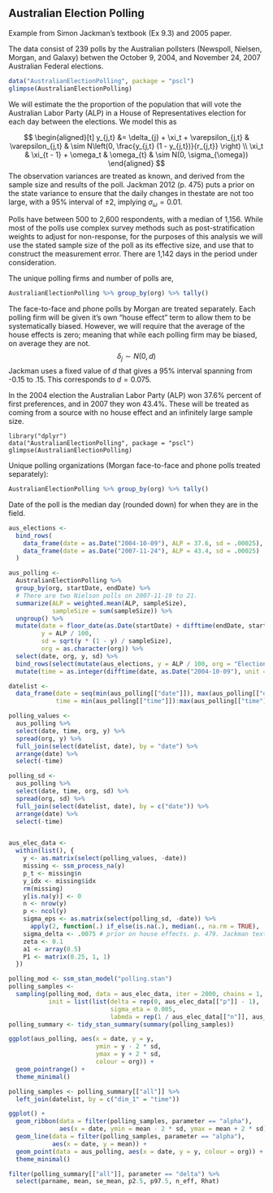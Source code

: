 ## Australian Election Polling

Example from Simon Jackman's textbook (Ex 9.3) and 2005 paper.

The data consist of 239 polls by the Australian pollsters (Newspoll, Nielsen, Morgan, and Galaxy) betwen the October 9, 2004, and November 24, 2007 Australian Federal elections.
```r
data("AustralianElectionPolling", package = "pscl")
glimpse(AustralianElectionPolling)
```

We will estimate the the proportion of the population that will vote the Australian Labor Party (ALP) in a House of Representatives election for each day between the elections. 
We model this as 

$$
\begin{aligned}[t]
y_{j,t} &= \delta_{j} + \xi_t + \varepsilon_{j,t} & \varepsilon_{j,t} & \sim N\left(0, \frac{y_{j,t} (1 - y_{j,t})}{r_{j,t}} \right) \\
\xi_t & \xi_{t - 1} + \omega_t & \omega_{t} & \sim N(0, \sigma_{\omega})
\end{aligned}
$$
The observation variances are treated as known, and derived from the sample size and results of the poll.
Jackman 2012 (p. 475) puts a prior on the state variance to ensure that the daily changes in thestate are not too large, with a 95% interval of $\pm 2%$, implying $\sigma_{\omega} = 0.01$.

Polls have between 500 to 2,600 respondents, with a median of 1,156.
While most of the polls use complex survey methods such as post-stratification weights to adjust for non-response, for the purposes of this analysis we will use the stated sample size of the poll as its effective size, and use that to construct the measurement error. There are 1,142 days in the period under consideration.

The unique polling firms and number of polls are,
```r
AustralianElectionPolling %>% group_by(org) %>% tally()
```
The face-to-face and phone polls by Morgan are treated separately.
Each polling firm will be given it's own "house effect" term to allow them to 
be systematically biased.
However, we will require that the average of the house effects is zero; 
meaning that while each polling firm may be biased, on average they are not.
$$
\delta_j \sim N(0, d)
$$
Jackman uses a fixed value of $d$ that gives a 95% interval spanning from -0.15 to .15. This corresponds to $d = 0.075$.

In the 2004 election the Australian Labor Party (ALP) won 37.6% percent of
first preferences, and in 2007 they won 43.4%.
These will be treated as coming from a source with no house effect and an infinitely large sample size.

```rAustralianElectionPolling-data
library("dplyr")
data("AustralianElectionPolling", package = "pscl")
glimpse(AustralianElectionPolling)
```

Unique polling organizations (Morgan face-to-face and phone polls treated separately):
```r
AustralianElectionPolling %>% group_by(org) %>% tally()
```

Date of the poll is the median day (rounded down) for when they are in the field.

```r
aus_elections <-
  bind_rows(
    data_frame(date = as.Date("2004-10-09"), ALP = 37.6, sd = .00025),
    data_frame(date = as.Date("2007-11-24"), ALP = 43.4, sd = .00025)
  )

aus_polling <-
  AustralianElectionPolling %>%
  group_by(org, startDate, endDate) %>%
  # There are two Nielson polls on 2007-11-19 to 21.
  summarize(ALP = weighted.mean(ALP, sampleSize),
            sampleSize = sum(sampleSize)) %>%
  ungroup() %>%
  mutate(date = floor_date(as.Date(startDate) + difftime(endDate, startDate, unit = "days"), unit = "day"),
         y = ALP / 100,
         sd = sqrt(y * (1 - y) / sampleSize),
         org = as.character(org)) %>%
  select(date, org, y, sd) %>%
  bind_rows(select(mutate(aus_elections, y = ALP / 100, org = "Election"), -ALP)) %>%
  mutate(time = as.integer(difftime(date, as.Date("2004-10-09"), unit = "days")) + 1)

datelist <-
  data_frame(date = seq(min(aus_polling[["date"]]), max(aus_polling[["date"]]), by = "days"),
             time = min(aus_polling[["time"]]):max(aus_polling[["time"]]))

polling_values <-
  aus_polling %>%
  select(date, time, org, y) %>%
  spread(org, y) %>%
  full_join(select(datelist, date), by = "date") %>%
  arrange(date) %>%
  select(-time)

polling_sd <-
  aus_polling %>%
  select(date, time, org, sd) %>%
  spread(org, sd) %>%
  full_join(select(datelist, date), by = c("date")) %>%
  arrange(date) %>%  
  select(-time)


aus_elec_data <-
  within(list(), {
    y <- as.matrix(select(polling_values, -date))
    missing <- ssm_process_na(y)
    p_t <- missing$n
    y_idx <- missing$idx
    rm(missing)
    y[is.na(y)] <- 0
    n <- nrow(y)
    p <- ncol(y)
    sigma_eps <- as.matrix(select(polling_sd, -date)) %>%
      apply(2, function(.) if_else(is.na(.), median(., na.rm = TRUE), .))
    sigma_delta <- .0075 # prior on house effects. p. 479. Jackman text.
    zeta <- 0.1
    a1 <- array(0.5)
    P1 <- matrix(0.25, 1, 1)
  })

```

```r
polling_mod <- ssm_stan_model("polling.stan")
polling_samples <-
  sampling(polling_mod, data = aus_elec_data, iter = 2000, chains = 1,
           init = list(list(delta = rep(0, aus_elec_data[["p"]] - 1),
                            sigma_eta = 0.005,
                            labmda = rep(1 / aus_elec_data[["n"]], aus_elec_data[["n"]]))))
polling_summary <- tidy_stan_summary(summary(polling_samples))
```

```r
ggplot(aus_polling, aes(x = date, y = y,
                        ymin = y - 2 * sd,
                        ymax = y + 2 * sd,
                        colour = org)) +
  geom_pointrange() +
  theme_minimal()
```

```r
polling_samples <- polling_summary[["all"]] %>%
  left_join(datelist, by = c("dim_1" = "time"))

ggplot() +
  geom_ribbon(data = filter(polling_samples, parameter == "alpha"),
              aes(x = date, ymin = mean - 2 * sd, ymax = mean + 2 * sd), alpha = 0.3) +
  geom_line(data = filter(polling_samples, parameter == "alpha"),
            aes(x = date, y = mean)) +
  geom_point(data = aus_polling, aes(x = date, y = y, colour = org)) +
  theme_minimal()
```

```r
filter(polling_summary[["all"]], parameter == "delta") %>%
  select(parname, mean, se_mean, p2.5, p97.5, n_eff, Rhat)
```

